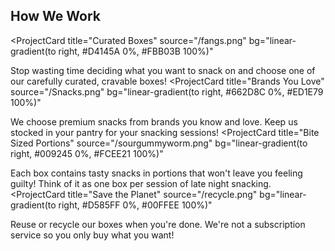 ## How We Work

<ProjectCard
  title="Curated Boxes"
  source="/fangs.png"
  bg="linear-gradient(to right, #D4145A 0%, #FBB03B 100%)"
>
  Stop wasting time deciding what you want to snack on and choose one of our carefully curated, cravable boxes!
</ProjectCard>
<ProjectCard
  title="Brands You Love"
  source="/Snacks.png"
  bg="linear-gradient(to right, #662D8C 0%, #ED1E79 100%)"
>
  We choose premium snacks from brands you know and love. Keep us stocked in your pantry for your snacking sessions! 
</ProjectCard>
<ProjectCard
  title="Bite Sized Portions"
  source="/sourgummyworm.png"
  bg="linear-gradient(to right, #009245 0%, #FCEE21 100%)"
>
  Each box contains tasty snacks in portions that won't leave you feeling guilty! Think of it as one box per session of late night snacking.
</ProjectCard>
<ProjectCard
  title="Save the Planet"
  source="/recycle.png"
  bg="linear-gradient(to right, #D585FF 0%, #00FFEE 100%)"
>
  Reuse or recycle our boxes when you're done. We're not a subscription service so you only buy what you want!
</ProjectCard>
